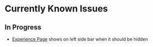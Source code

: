 # Currently Known Issues
## In Progress
* [Experience Page](https://beta.mcelwain.me/experience) shows on left side bar when it should be hidden